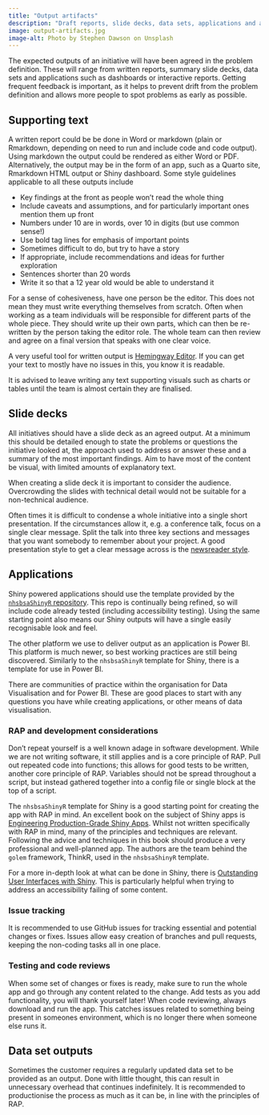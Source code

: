 ```yaml
---
title: "Output artifacts"
description: "Draft reports, slide decks, data sets, applications and any other agreed outputs"
image: output-artifacts.jpg
image-alt: Photo by Stephen Dawson on Unsplash
---
```


The expected outputs of an initiative will have been agreed in the problem definition. These will range from written reports, summary slide decks, data sets and applications such as dashboards or interactive reports. Getting frequent feedback is important, as it helps to prevent drift from the problem definition and allows more people to spot problems as early as possible.

## Supporting text

A written report could be be done in Word or markdown (plain or Rmarkdown, depending on need to run and include code and code output). Using markdown the output could be rendered as either Word or PDF. Alternatively, the output may be in the form of an app, such as a Quarto site, Rmarkdown HTML output or Shiny dashboard. Some style guidelines applicable to all these outputs include

- Key findings at the front as people won't read the whole thing
- Include caveats and assumptions, and for particularly important ones mention them up front
- Numbers under 10 are in words, over 10 in digits (but use common sense!)
- Use bold tag lines for emphasis of important points
- Sometimes difficult to do, but try to have a story
- If appropriate, include recommendations and ideas for further exploration
- Sentences shorter than 20 words
- Write it so that a 12 year old would be able to understand it

For a sense of cohesiveness, have one person be the editor. This does not mean they must write everything themselves from scratch. Often when working as a team individuals will be responsible for different parts of the whole piece. They should write up their own parts, which can then be re-written by the person taking the editor role. The whole team can then review and agree on a final version that speaks with one clear voice.

A very useful tool for written output is [Hemingway Editor](https://hemingwayapp.com/). If you can get your text to mostly have no issues in this, you know it is readable.

It is advised to leave writing any text supporting visuals such as charts or tables until the team is almost certain they are finalised.

## Slide decks

All initiatives should have a slide deck as an agreed output. At a minimum this should be detailed enough to state the problems or questions the initiative looked at, the approach used to address or answer these and a summary of the most important findings. Aim to have most of the content be visual, with limited amounts of explanatory text.

When creating a slide deck it is important to consider the audience. Overcrowding the slides with technical detail would not be suitable for a non-technical audience.

Often times it is difficult to condense a whole initiative into a single short presentation. If the circumstances allow it, e.g. a conference talk, focus on a single clear message. Split the talk into three key sections and messages that you want somebody to remember about your project. A good presentation style to get a clear message across is the [newsreader style](https://www.revolutionlearning.co.uk/article/newsreader-style-presentation-structure/).

## Applications

Shiny powered applications should use the template provided by the [`nhsbsaShinyR` repository](https://github.com/nhsbsa-data-analytics/nhsbsaShinyR). This repo is continually being refined, so will include code already tested (including accessibility testing). Using the same starting point also means our Shiny outputs will have a single easily recognisable look and feel.

The other platform we use to deliver output as an application is Power BI. This platform is much newer, so best working practices are still being discovered. Similarly to the `nhsbsaShinyR` template for Shiny, there is a template for use in Power BI.

There are communities of practice within the organisation for Data Visualisation and for Power BI. These are good places to start with any questions you have while creating applications, or other means of data visualisation.

### RAP and development considerations

Don't repeat yourself is a well known adage in software development. While we are not writing software, it still applies and is a core principle of RAP. Pull out repeated code into functions; this allows for good tests to be written, another core principle of RAP. Variables should not be spread throughout a script, but instead gathered together into a config file or single block at the top of a script.

The `nhsbsaShinyR` template for Shiny is a good starting point for creating the app with RAP in mind. An excellent book on the subject of Shiny apps is [Engineering Production-Grade Shiny Apps](https://engineering-shiny.org/). Whilst not written specifically with RAP in mind, many of the principles and techniques are relevant. Following the advice and techniques in this book should produce a very professional and well-planned app. The authors are the team behind the `golem` framework, ThinkR, used in the `nhsbsaShinyR` template.

For a more in-depth look at what can be done in Shiny, there is [Outstanding User Interfaces with Shiny](https://unleash-shiny.rinterface.com/). This is particularly helpful when trying to address an accessibility failing of some content.

### Issue tracking

It is recommended to use GitHub issues for tracking essential and potential changes or fixes. Issues allow easy creation of branches and pull requests, keeping the non-coding tasks all in one place.

### Testing and code reviews

When some set of changes or fixes is ready, make sure to run the whole app and go through any content related to the change. Add tests as you add functionality, you will thank yourself later! When code reviewing, always download and run the app. This catches issues related to something being present in someones environment, which is no longer there when someone else runs it.

## Data set outputs

Sometimes the customer requires a regularly updated data set to be provided as an output. Done with little thought, this can result in unnecessary overhead that continues indefinitely. It is recommended to productionise the process as much as it can be, in line with the principles of RAP.
